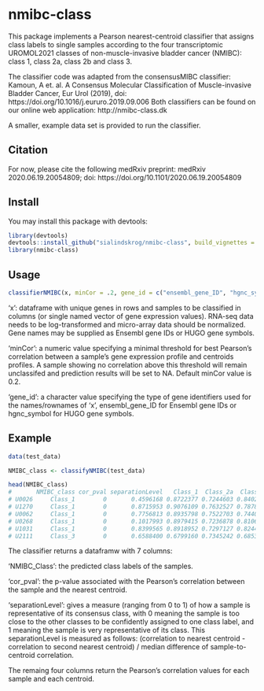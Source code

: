 # nmibc-class

This package implements a Pearson nearest-centroid classifier that assigns class labels to single samples according to the four transcriptomic UROMOL2021 classes of non-muscle-invasive bladder cancer (NMIBC): class 1, class 2a, class 2b and class 3.

The classifier code was adapted from the consensusMIBC classifier: Kamoun, A et. al. A Consensus Molecular Classification of Muscle-invasive Bladder Cancer, Eur Urol (2019), doi: https://doi.org/10.1016/j.eururo.2019.09.006
Both classifiers can be found on our online web application: http://nmibc-class.dk

A smaller, example data set is provided to run the classifier.


## Citation 
For now, please cite the following medRxiv preprint: medRxiv 2020.06.19.20054809; doi: https://doi.org/10.1101/2020.06.19.20054809


## Install
You may install this package with devtools:
``` r
library(devtools)
devtools::install_github("sialindskrog/nmibc-class", build_vignettes = TRUE)
library(nmibc-class)
```

## Usage
``` r
classifierNMIBC(x, minCor = .2, gene_id = c("ensembl_gene_ID", "hgnc_symbol")[1])
```
'x': dataframe with unique genes in rows and samples to be classified in columns (or single named vector of gene expression values).
RNA-seq data needs to be log-transformed and micro-array data should be normalized. Gene names may be supplied as Ensembl gene IDs or HUGO gene symbols.

'minCor': a numeric value specifying a minimal threshold for best Pearson's correlation between a sample's gene expression profile and centroids profiles. A sample showing no correlation above this threshold will remain unclassifed and prediction results will be set to NA. Default minCor value is 0.2.

'gene_id': a character value specifying the type of gene identifiers used for the names/rownames of 'x', ensembl_gene_ID for Ensembl gene IDs or hgnc_symbol for HUGO gene symbols.


## Example

``` r
data(test_data)

NMIBC_class <- classifyNMIBC(test_data)

head(NMIBC_class)
#       NMIBC_class cor_pval separationLevel   Class_1  Class_2a  Class_2b   Class_3
# U0026     Class_1        0       0.4596168 0.8722377 0.7244603 0.8402362 0.7649863
# U1270     Class_1        0       0.8715953 0.9076109 0.7632527 0.7878480 0.8151044
# U0062     Class_1        0       0.7756813 0.8935798 0.7522703 0.7440653 0.8040516
# U0268     Class_1        0       0.1017993 0.8979415 0.7236878 0.8106683 0.8932611
# U1031     Class_1        0       0.8399565 0.8918952 0.7297127 0.8244154 0.8430349
# U2111     Class_3        0       0.6588400 0.6799160 0.7345242 0.6853025 0.7820521

```
The classifier returns a dataframw with 7 columns:

'NMIBC_Class': the predicted class labels of the samples.

'cor_pval': the p-value associated with the Pearson's correlation between the sample and the nearest centroid.

'separationLevel': gives a measure (ranging from 0 to 1) of how a sample is representative of its consensus class, with 0 meaning the sample is too close to the other classes to be confidently assigned to one class label, and 1 meaning the sample is very representative of its class. This separationLevel is measured as follows: (correlation to nearest centroid - correlation to second nearest centroid) / median difference of sample-to-centroid correlation.

The remaing four columns return the Pearson's correlation values for each sample and each centroid.
